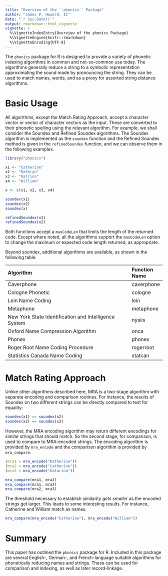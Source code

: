 ```yaml
---
title: "Overview of the ``phonics`` Package"
author: "James P. Howard, II"
date: "`r Sys.Date()`"
output: rmarkdown::html_vignette
vignette: >
  %\VignetteIndexEntry{Overview of the phonics Package}
  %\VignetteEngine{knitr::rmarkdown}
  %\VignetteEncoding{UTF-8}
---
```


The ``phonics`` package for R is designed to provide a variety of
phonetic indexing algorithms in common and not-so-common use today.  The
algorithms generally reduce a string to a symbolic representation
approximating the sound made by pronouncing the string.  They can be
used to match names, words, and as a proxy for assorted string distance
algorithms.

# Basic Usage 

All algorithms, except the Match Rating Approach, accept a character
vector or vector of character vectors as the input.  These are converted
to their phonetic spelling using the relevant algorithm.  For example,
we shall consider the Soundex and Refined Soundex algorithms.  The
Soundex algorithm is implemented as the ``soundex`` function and the
Refined Soundex method is given in the ``refinedSoundex`` function, and
we can observe them in the following examples.

```r
library("phonics")

x1 <- "Catherine"
x2 <- "Kathryn"
x3 <- "Katrina"
x4 <- "William"

x <- c(x1, x2, x3, x4)

soundex(x1)
soundex(x2)
soundex(x)

refinedSoundex(x1)
refinedSoundex(x2)
```

Both functions accept a `maxCodeLen` that limits the length of the
returned code.  Except where noted, all the algorithms support the
`maxCodeLen` option to change the maximum or expected code length
returned, as appropriate.

Beyond soundex, additional algorithms are available, as shown in the
following table.

| Algorithm                                             | Function Name |
|:------------------------------------------------------|:--------------|
| Caverphone                                            | caverphone    |
| Cologne Phonetic                                      | cologne       |
| Lein Name Coding                                      | lein          |
| Metaphone                                             | metaphone     |
| New York State Identification and Intelligence System | nysiis        |
| Oxford Name Compression Algorithm                     | onca          |
| Phonex                                                | phonex        |
| Roger Root Name Coding Procedure                      | rogerroot     |
| Statistics Canada Name Coding                         | statcan       |
 
# Match Rating Approach

Unlike other algorithms described here, MRA is a two-stage algorithm
with separate encoding and comparison routines.  For instance, the
results of Soundex on two different strings can be directly compared to
test for equality:

```r
soundex(x1) == soundex(x2)
soundex(x2) == soundex(x3)
```

However, the MRA encoding algorithm may return different encodings for
similar strings that should match.  So the second stage, for comparison,
is used to compare to MRA-encoded strings. The encoding algorithm is
provided by `mra_encode` and the comparison algorithm is provided by
`mra_compare`.

```r
(mra1 = mra_encode("Katherine"))
(mra2 = mra_encode("Catherine"))
(mra3 = mra_encode("Katarina"))

mra_compare(mra1, mra2)
mra_compare(mra1, mra3)
mra_compare(mra2, mra3)
```

The threshold necessary to establish similarity _gets smaller_ as the
encoded strings get larger.  This leads to some interesting results.
For instance, Catherine and William match as names.

```r
mra_compare(mra_encode("Catherine"), mra_encode("William"))
```

# Summary

This paper has outlined the `phonics` package for R.  Included in this
package are several English-, German-, and French-language suitable
algorithms for phonetically reducing names and strings.  These can be
used for comparison and indexing, as well as later record-linkage. 
